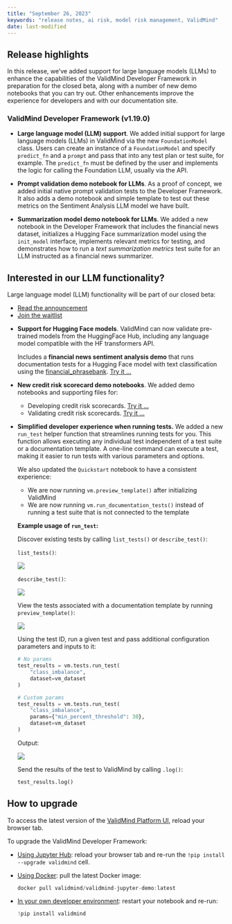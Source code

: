```yaml
---
title: "September 26, 2023"
keywords: "release notes, ai risk, model risk management, ValidMind"
date: last-modified
---
```


## Release highlights

In this release, we've added support for large language models (LLMs) to enhance the capabilities of the ValidMind Developer Framework in preparation for the closed beta, along with a number of new demo notebooks that you can try out. Other enhancements improve the experience for developers and with our documentation site.

### ValidMind Developer Framework (v1.19.0)

<!---John6797/sc 2062/sentiment analysis demo notebook should support by @johnwalz97 in [#224](https://github.com/validmind/validmind-python/pull/224)--->
- **Large language model (LLM) support**. We added initial support for large language models (LLMs) in ValidMind via the new `FoundationModel` class. Users can create an instance of a `FoundationModel` and specify `predict_fn` and a `prompt` and pass that into any test plan or test suite, for example. The `predict_fn` must be defined by the user and implements the logic for calling the Foundation LLM, usually via the API.

<!---John6797/sc 2088/implement prompt validation metrics poc by @johnwalz97 in [#232](https://github.com/validmind/validmind-python/pull/232)--->
- **Prompt validation demo notebook for LLMs**. As a proof of concept, we added initial native prompt validation tests to the Developer Framework. It also adds a demo notebook and simple template to test out these metrics on the Sentiment Analysis LLM model we have built.


<!---[SC-2216] Implement demo notebook for summarization model using LLMs by @cachafla in [#242](https://github.com/validmind/validmind-python/pull/242)--->
<!---[SC-2144] Support hugging face summarization models by @AnilSorathiya in [#238](https://github.com/validmind/validmind-python/pull/238)--->
- **Summarization model demo notebook for LLMs**. We added a new notebook in the Developer Framework that includes the financial news dataset, initializes a Hugging Face summarization model using the `init_model` interface, implements relevant metrics for testing, and demonstrates how to run a _text summarization metrics_ test suite for an LLM instructed as a financial news summarizer.

::: {.callout-tip}
## Interested in our LLM functionality?
Large language model (LLM) functionality will be part of our closed beta: 

- [Read the announcement](https://validmind.com/announcing-validminds-closed-beta-coming-soon/)
- [Join the waitlist](../../guide/join-closed-beta.qmd)
:::

<!---SC-2061: Support hugging face models by @AnilSorathiya in [#222](https://github.com/validmind/validmind-python/pull/222)--->
- **Support for Hugging Face models**. ValidMind can now validate pre-trained models from the HuggingFace Hub, including any language model compatible with the HF transformers API. 
   
   Includes a **financial news sentiment analysis demo** that runs documentation tests for a Hugging Face model with text classification using the [financial_phrasebank](https://huggingface.co/datasets/financial_phrasebank). [Try it ...](../../notebooks/llm/hugging_face_integration_demo.ipynb)


<!---[SC-1956] Credit risk scorecard demo notebooks by @juanmleng in [#223](https://github.com/validmind/validmind-python/pull/223)--->
- **New credit risk scorecard demo notebooks**. We added demo notebooks and supporting files for:
  - Developing credit risk scorecards. [Try it ...](../../notebooks/credit_risk_scorecard_development_demo.ipnyb)
  - Validating credit risk scorecards. [Try it ...](../../notebooks/credit_risk_scorecard_validation_demo.ipnyb)

- **Simplified developer experience when running tests.** We added a new `run_test` helper function that streamlines running tests for you. This function allows executing any individual test independent of a test suite or a documentation template. A one-line command can execute a test, making it easier to run tests with various parameters and options. 
   
   <!---Add new `run_test` helper function by @cachafla in [#243](https://github.com/validmind/validmind-python/pull/243)--->
   We also updated the `Quickstart` notebook to have a consistent experience:
    - We are now running `vm.preview_template()` after initializing ValidMind
    - We are now running `vm.run_documentation_tests()` instead of running a test suite that is not connected to the template
   
   **Example usage of `run_test`:**
   
   Discover existing tests by calling `list_tests()` or `describe_test()`:
   
   `list_tests()`:
   
   ![](270865082-d85821f7-f43c-40fb-a68c-96d9a0e6cfe2.png)
   
   `describe_test()`:
   
   ![](270865181-839c0bf1-898a-452d-8025-85534cc5ad7d.png)
   
   View the tests associated with a documentation template by running `preview_template()`:
   
   ![](270865328-67488af6-0f19-4d81-bf50-3dc95d0fb305.png)
   
    Using the test ID, run a given test and pass additional configuration parameters and inputs to it:
   
   ```python
   # No params
   test_results = vm.tests.run_test(
       "class_imbalance",
       dataset=vm_dataset
   )
   
   # Custom params
   test_results = vm.tests.run_test(
       "class_imbalance",
       params={"min_percent_threshold": 30},
       dataset=vm_dataset
   )
   ```
   Output:

   ![](270865561-e202c0fb-ca90-4ab2-ba88-e2e524b32ff0.png)
   
   Send the results of the test to ValidMind by calling `.log()`:
   
   ```python
   test_results.log()
   ```

<!---
### ValidMind Platform UI (v1.6.0)
--->

## How to upgrade

To access the latest version of the [ValidMind Platform UI](http://app.prod.validmind.ai/), reload your browser tab.

To upgrade the ValidMind Developer Framework:

- [Using Jupyter Hub](../../guide/try-developer-framework-with-jupyterhub.qmd): reload your browser tab and re-run the `!pip install --upgrade validmind` cell.

- [Using Docker](../../guide/try-developer-framework-with-docker.qmd): pull the latest Docker image:
    
    ```jsx
    docker pull validmind/validmind-jupyter-demo:latest
    
    ```
    
- [In your own developer environment](../../guide/install-and-initialize-developer-framework.qmd): restart your notebook and re-run:
    
    ```python
    !pip install validmind
    ```